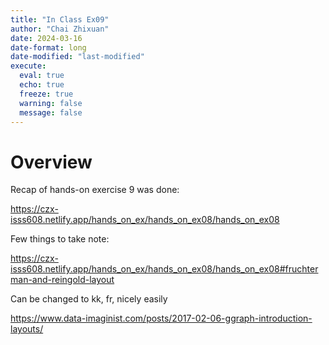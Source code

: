 ```yaml
---
title: "In Class Ex09"
author: "Chai Zhixuan"
date: 2024-03-16
date-format: long
date-modified: "last-modified"
execute: 
  eval: true
  echo: true
  freeze: true
  warning: false
  message: false
---
```


# Overview

Recap of hands-on exercise 9 was done:

<https://czx-isss608.netlify.app/hands_on_ex/hands_on_ex08/hands_on_ex08>

Few things to take note:

<https://czx-isss608.netlify.app/hands_on_ex/hands_on_ex08/hands_on_ex08#fruchterman-and-reingold-layout>

::: callout-note
Can be changed to kk, fr, nicely easily

<https://www.data-imaginist.com/posts/2017-02-06-ggraph-introduction-layouts/>
:::
